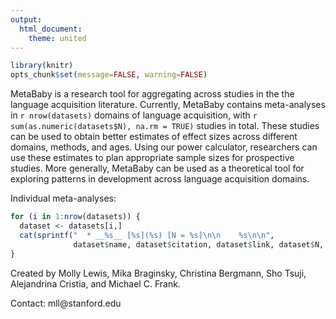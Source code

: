 ```yaml
---
output:
  html_document:
    theme: united
---
```


```r
library(knitr)
opts_chunk$set(message=FALSE, warning=FALSE)
```

MetaBaby is a research tool for aggregating across studies in the the language
acquisition literature. Currently, MetaBaby contains meta-analyses in `r nrow(datasets)` domains
of language acquisition, with `r sum(as.numeric(datasets$N), na.rm = TRUE)`
studies in total. These studies can be used to
obtain better estimates of effect sizes across different domains, methods, and ages.
Using our power calculator, researchers can use these estimates to plan appropriate
sample sizes for prospective studies. More generally, MetaBaby can be used as a
theoretical tool for exploring patterns in development across language acquisition
domains.

Individual meta-analyses:

```r
for (i in 1:nrow(datasets)) {
  dataset <- datasets[i,]
  cat(sprintf("  * __%s__ [%s](%s) [N = %s]\n\n    %s\n\n",
              dataset$name, dataset$citation, dataset$link, dataset$N, dataset$description))
}
```

Created by Molly Lewis, Mika Braginsky, Christina Bergmann, Sho Tsuji,
Alejandrina Cristia, and Michael C. Frank.

Contact: mll@stanford.edu
